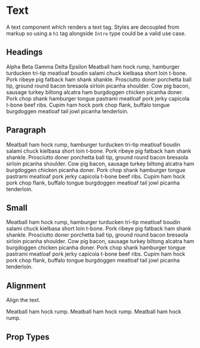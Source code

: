 
<Meta title='Components/Text' component={Text} />

# Text
A text component which renders a text tag. Styles are decoupled from markup so using a `h1` tag alongside `Intro` type could be a valid use case.
 
## Headings
<Preview>
  <Story name='Alpha'>
    <Text tag='h1' type='Alpha'>Alpha</Text>
  </Story>
</Preview>

<Preview>
  <Story name='Beta'>
    <Text tag='h2' type='Beta'>Beta</Text>
  </Story>
</Preview>

<Preview>
  <Story name='Gamma'>
    <Text tag='h3' type='Gamma'>Gamma</Text>
  </Story>
</Preview>

<Preview>
  <Story name='Delta'>
    <Text tag='h4' type='Delta'>Delta</Text>
  </Story>
</Preview>

<Preview>
  <Story name='Epsilon'>
    <Text tag='h5' type='Epsilon'>Epsilon</Text>
  </Story>
</Preview>

<Preview>
  <Story name='Intro'>
    <Text tag='p' type='Intro'>
      Meatball ham hock rump, hamburger turducken tri-tip meatloaf boudin salami chuck kielbasa short loin t-bone. Pork ribeye pig fatback ham shank shankle. Prosciutto doner porchetta ball tip, ground round bacon bresaola sirloin picanha shoulder. Cow pig bacon, sausage turkey biltong alcatra ham burgdoggen chicken picanha doner. Pork chop shank hamburger tongue pastrami meatloaf pork jerky capicola t-bone beef ribs. Cupim ham hock pork chop flank, buffalo tongue burgdoggen meatloaf tail jowl picanha tenderloin.
    </Text>
  </Story>
</Preview>

## Paragraph
<Preview>
  <Story name='Paragraph'>
    <Text tag='p'>
      Meatball ham hock rump, hamburger turducken tri-tip meatloaf boudin salami chuck kielbasa short loin t-bone. Pork ribeye pig fatback ham shank shankle. Prosciutto doner porchetta ball tip, ground round bacon bresaola sirloin picanha shoulder. Cow pig bacon, sausage turkey biltong alcatra ham burgdoggen chicken picanha doner. Pork chop shank hamburger tongue pastrami meatloaf pork jerky capicola t-bone beef ribs. Cupim ham hock pork chop flank, buffalo tongue burgdoggen meatloaf tail jowl picanha tenderloin.
    </Text>
  </Story>
</Preview>

## Small
<Preview>
  <Story name='Small'>
    <Text type='Small'>
      Meatball ham hock rump, hamburger turducken tri-tip meatloaf boudin salami chuck kielbasa short loin t-bone. Pork ribeye pig fatback ham shank shankle. Prosciutto doner porchetta ball tip, ground round bacon bresaola sirloin picanha shoulder. Cow pig bacon, sausage turkey biltong alcatra ham burgdoggen chicken picanha doner. Pork chop shank hamburger tongue pastrami meatloaf pork jerky capicola t-bone beef ribs. Cupim ham hock pork chop flank, buffalo tongue burgdoggen meatloaf tail jowl picanha tenderloin.
    </Text>
  </Story>
</Preview>

## Alignment
Align the text.

<Preview>
  <Story name='Align-Left'>
    <Text align='Left'>
      Meatball ham hock rump.
    </Text>
  </Story>
</Preview>

<Preview>
  <Story name='Align-Center'>
    <Text align='Center'>
      Meatball ham hock rump.
    </Text>
  </Story>
</Preview>

<Preview>
  <Story name='Align-Right'>
    <Text align='Right'>
      Meatball ham hock rump.
    </Text>
  </Story>
</Preview>

## Prop Types

<Props of={Text} />